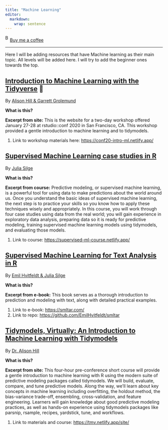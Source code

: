 ```yaml
---
title: "Machine Learning"
editor: 
  markdown: 
    wrap: sentence
---
```


<link href="https://fonts.googleapis.com/css?family=Cookie" rel="stylesheet"><a class="bmc-button" target="_blank" href="https://www.buymeacoffee.com/JoscelinRocha">![Buy me a coffee](https://cdn.buymeacoffee.com/buttons/bmc-new-btn-logo.svg){alt="Buy me a coffee" width="15" height="21"}Buy me a coffee</a>

------------------------------------------------------------------------

Here I will be adding resources that have Machine learning as their main topic.
All levels will be added here.
I will try to add the beginner ones towards the top.

## [Introduction to Machine Learning with the Tidyverse](https://conf20-intro-ml.netlify.app/) 💯

By [Alison Hill & Garrett Grolemund](https://conf20-intro-ml.netlify.app/)

**What is this?**

**Excerpt from site:** This is the website for a two-day workshop offered January 27-28 at rstudio::conf 2020 in San Francisco, CA. This workshop provided a gentle introduction to machine learning and to tidymodels.

1.  Link to workshop materials here: <https://conf20-intro-ml.netlify.app/>

## [Supervised Machine Learning case studies in R](https://supervised-ml-course.netlify.app/)

By [Julia Silge](https://supervised-ml-course.netlify.app/)

**What is this?**

**Excerpt from course:** Predictive modeling, or supervised machine learning, is a powerful tool for using data to make predictions about the world around us.
Once you understand the basic ideas of supervised machine learning, the next step is to practice your skills so you know how to apply these techniques wisely and appropriately.
In this course, you will work through four case studies using data from the real world; you will gain experience in exploratory data analysis, preparing data so it is ready for predictive modeling, training supervised machine learning models using tidymodels, and evaluating those models.

1.  Link to course: <https://supervised-ml-course.netlify.app/>

## [Supervised Machine Learning for Text Analysis in R](https://smltar.com/)

By [Emil Hvitfeldt & Julia Silge](https://smltar.com/)

**What is this?**

**Excerpt from e-book:** This book serves as a thorough introduction to prediction and modeling with text, along with detailed practical examples.

1.  Link to e-book: <https://smltar.com/>
2.  Link to repo: <https://github.com/EmilHvitfeldt/smltar>

## [Tidymodels, Virtually: An Introduction to Machine Learning with Tidymodels](https://tmv.netlify.app/site/)

By [Dr. Alison Hill](https://tmv.netlify.app/site/)

**What is this?**

**Excerpt from site:** This four-hour pre-conference short course will provide a gentle introduction to machine learning with R using the modern suite of predictive modeling packages called tidymodels.
We will build, evaluate, compare, and tune predictive models.
Along the way, we'll learn about key concepts in machine learning including overfitting, the holdout method, the bias-variance trade-off, ensembling, cross-validation, and feature engineering.
Learners will gain knowledge about good predictive modeling practices, as well as hands-on experience using tidymodels packages like parsnip, rsample, recipes, yardstick, tune, and workflows.

1.  Link to materials and course: <https://tmv.netlify.app/site/>
